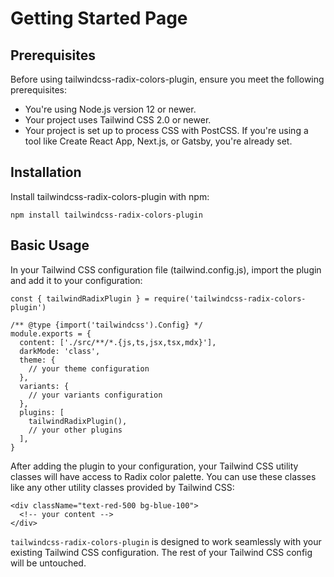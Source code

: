 # Getting Started Page

## Prerequisites

Before using tailwindcss-radix-colors-plugin, ensure you meet the following prerequisites:

- You're using Node.js version 12 or newer.
- Your project uses Tailwind CSS 2.0 or newer.
- Your project is set up to process CSS with PostCSS. If you're using a tool like Create React App, Next.js, or Gatsby, you're already set.

## Installation

Install tailwindcss-radix-colors-plugin with npm:

```{bash}
npm install tailwindcss-radix-colors-plugin
```

## Basic Usage

In your Tailwind CSS configuration file (tailwind.config.js), import the plugin and add it to your configuration:

```{bash}
const { tailwindRadixPlugin } = require('tailwindcss-radix-colors-plugin')

/** @type {import('tailwindcss').Config} */
module.exports = {
  content: ['./src/**/*.{js,ts,jsx,tsx,mdx}'],
  darkMode: 'class',
  theme: {
    // your theme configuration
  },
  variants: {
    // your variants configuration
  },
  plugins: [
    tailwindRadixPlugin(),
    // your other plugins
  ],
}
```

After adding the plugin to your configuration, your Tailwind CSS utility classes will have access to Radix color palette. You can use these classes like any other utility classes provided by Tailwind CSS:

```{bash}
<div className="text-red-500 bg-blue-100">
  <!-- your content -->
</div>
```

`tailwindcss-radix-colors-plugin` is designed to work seamlessly with your existing Tailwind CSS configuration. The rest of your Tailwind CSS config will be untouched.
